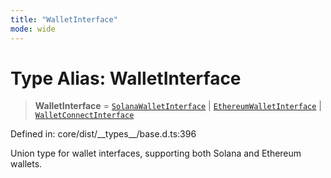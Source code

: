 ```yaml
---
title: "WalletInterface"
mode: wide
---
```

  
# Type Alias: WalletInterface

> **WalletInterface** = [`SolanaWalletInterface`](../SolanaWalletInterface/readme) \| [`EthereumWalletInterface`](../EthereumWalletInterface/readme) \| [`WalletConnectInterface`](../WalletConnectInterface/readme)

Defined in: core/dist/\_\_types\_\_/base.d.ts:396

Union type for wallet interfaces, supporting both Solana and Ethereum wallets.
